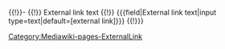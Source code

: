 <includeonly>
{{{!}}
{{!}} External link URL {{#info: Mandatory field.}}
{{!}} <nowiki>{{{field|External link URL|input type=regexp|regexp=^http(s)?:\/\/(www\.)?[a-z0-9]+([\-\.]{1}[a-z0-9]+)*\.[a-z]{2,5}(:[0-9]{1,5})?(\/.*)?$|message=The value should be a valid URL!|mandatory}}}</nowiki>
{{!}}-
{{!}} External link text
{{!}} <nowiki>{{{field|External link text|input type=text|default=[external link]}}}</nowiki>
{{!}}}
</includeonly><noinclude>[[Category:Mediawiki-pages-ExternalLink]]</noinclude>